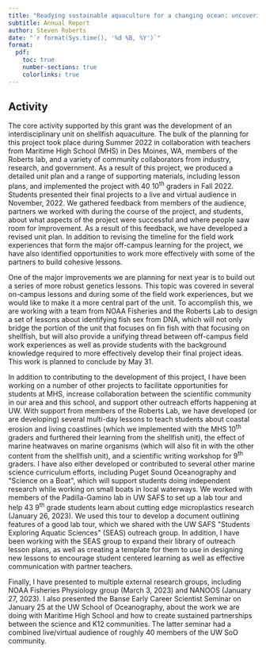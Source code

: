 ```yaml
---
title: "Readying sustainable aquaculture for a changing ocean: uncovering the mechanisms associated with intergenerational carryover effects to enhance bivalve resilience to acidification"
subtitle: Annual Report
author: Steven Roberts
date: "`r format(Sys.time(), '%d %B, %Y')`"  
format:
  pdf:
    toc: true
    number-sections: true
    colorlinks: true
---
```


## Activity

The core activity supported by this grant was the development of an interdisciplinary unit on shellfish aquaculture. The bulk of the planning for this project took place during Summer 2022 in collaboration with teachers from Maritime High School (MHS) in Des Moines, WA, members of the Roberts lab, and a variety of community collaborators from industry, research, and government. As a result of this project, we produced a detailed unit plan and a range of supporting materials, including lesson plans, and implemented the project with 40 10^th^ graders in Fall 2022. Students presented their final projects to a live and virtual audience in November, 2022. We gathered feedback from members of the audience, partners we worked with during the course of the project, and students, about what aspects of the project were successful and where people saw room for improvement. As a result of this feedback, we have developed a revised unit plan. In addition to revising the timeline for the field work experiences that form the major off-campus learning for the project, we have also identified opportunities to work more effectively with some of the partners to build cohesive lessons.

One of the major improvements we are planning for next year is to build out a series of more robust genetics lessons. This topic was covered in several on-campus lessons and during some of the field work experiences, but we would like to make it a more central part of the unit. To accomplish this, we are working with a team from NOAA Fisheries and the Roberts Lab to design a set of lessons about identifying fish sex from DNA, which will not only bridge the portion of the unit that focuses on fin fish with that focusing on shellfish, but will also provide a unifying thread between off-campus field work experiences as well as provide students with the background knowledge required to more effectively develop their final project ideas. This work is planned to conclude by May 31.

In addition to contributing to the development of this project, I have been working on a number of other projects to facilitate opportunities for students at MHS, increase collaboration between the scientific community in our area and this school, and support other outreach efforts happening at UW. With support from members of the Roberts Lab, we have developed (or are developing) several multi-day lessons to teach students about coastal erosion and living coastlines (which we implemented with the MHS 10^th^ graders and furthered their learning from the shellfish unit), the effect of marine heatwaves on marine organisms (which will also fit in with the other content from the shellfish unit), and a scientific writing workshop for 9^th^ graders. I have also either developed or contributed to several other marine science curriculum efforts, including Puget Sound Oceanography and \"Science on a Boat\", which will support students doing independent research while working on small boats in local waterways. We worked with members of the Padilla-Gamino lab in UW SAFS to set up a lab tour and help 43 9^th^ grade students learn about cutting edge microplastics research (January 26, 2023). We used this tour to develop a document outlining features of a good lab tour, which we shared with the UW SAFS \"Students Exploring Aquatic Sciences\" (SEAS) outreach group. In addition, I have been working with the SEAS group to expand their library of outreach lesson plans, as well as creating a template for them to use in designing new lessons to encourage student centered learning as well as effective communication with partner teachers.

Finally, I have presented to multiple external research groups, including NOAA Fisheries Physiology group (March 3, 2023) and NANOOS (January 27, 2023). I also presented the Banse Early Career Scientist Seminar on January 25 at the UW School of Oceanography, about the work we are doing with Maritime High School and how to create sustained partnerships between the science and K12 communities. The latter seminar had a combined live/virtual audience of roughly 40 members of the UW SoO community.
